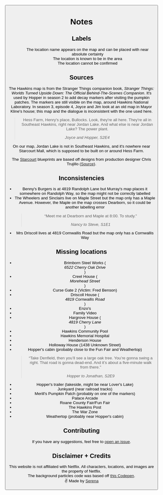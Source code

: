 

<title>Hawkins Map</title>

<main className={styles.notes}>

<Button href="/" label="← Back to map" size="sm" />

<h1 className="screenReaderText">Notes</h1>

## Labels

<dl>
  <dt>
    <LocationStatusChip status="confirmed" />
  </dt>
  <dd>
    The location name appears on the map and can be placed with near absolute
    certainty
  </dd>
  <dt>
    <LocationStatusChip status="approx" />
  </dt>
  <dd>The location is known to be in the area</dd>
  <dt>
    <LocationStatusChip status="maybe" />
  </dt>
  <dd>The location cannot be confirmed</dd>
</dl>

## Sources

The Hawkins map is from the Stranger Things companion book, _Stranger Things: Worlds Turned Upside Down: The Official Behind-The-Scenes Companion_. It's used by Hopper in season 2 to add decay markers after visiting the pumpkin patches. The markers are still visible on the map, around Hawkins National Laboratory.
In season 3, episode 4, Joyce and Jim look at an old map in Mayor Kline's house; this map and the dialogue is inconsistent with the one used here.

> Hess Farm, Henry's place, Bullocks. Look, they're all here. They're all in Southeast Hawkins, right near Jordan Lake. And what else is near Jordan Lake? The power plant.
>
> <cite>Joyce and Hopper, S2E4</cite>

On our map, Jordan Lake is not in Southeast Hawkins, and it's nowhere near Starcourt Mall, which is supposed to be built on or around Hess Farm.

The [Starcourt](/starcourt) blueprints are based off designs from production designer Chris Trujillo ([Source](https://deadline.com/2020/06/stranger-things-production-designer-chris-trujillo-netflix-the-art-of-craft-interview-1202950693/)).

## Inconsistencies

- Benny's Burgers is at 4819 Randolph Lane but Murray's map places it somewhere on Randolph Way, so the map might not be correctly labelled
- The Wheelers and Sinclairs live on Maple Street but the map only has a Maple Avenue. However, the Maple on the map crosses Dearborn, so it could be another labelling error
  > “Meet me at Dearborn and Maple at 8:00. To study."
  >
  > <cite>Nancy to Steve, S1E1</cite>
- Mrs Driscoll lives at 4819 Cornwallis Road but the map only has a Cornwallis Way

## Missing locations

- Brimborn Steel Works (<address>6522 Cherry Oak Drive</address>)
- Creel House (<address>Morehead Street</address>)
- Curse Gate 2 (Victim: Fred Benson)
- Driscoll House (<address>4819 Cornwallis Road</address>)
- Enzo's
- Family Video
- Hargrove House (<address>4819 Cherry Lane</address>)
- Hawkins Community Pool
- Hawkins Memorial Hospital
- Henderson House
- Holloway House (1438 Unknown Street)
- Hopper's cabin (probably close to the Fun Fair and Weathertop)
  > “Take Denfield, then you’ll see a large oak tree. You’re gonna swing a right. That road is gonna dead-end. And it’s about a five-minute walk from there."
  >
  > <cite>Hopper to Jonathan, S2E9</cite>
- Hopper's trailer (lakeside, might be near Lover's Lake)
- Junkyard (near railroad tracks)
- Merill's Pumpkin Patch (probably on one of the markers)
- Palace Arcade
- Roane County Fair/Fun Fair
- The Hawkins Post
- The War Zone
- Weathertop (probably near Hopper's cabin)

## Contributing

If you have any suggestions, feel free to [open an issue](https://github.com/serenastorm/hawkins-map/issues).

## Disclaimer + Credits

This website is not affiliated with Netflix. All characters, locations, and images are the property of Netflix.\
The background particles code was based off [this Codepen](https://codepen.io/soluml/pen/DvagNZ).\
&#9996; Made by <a href="https://www.antonettiserena.com" target="_blank" rel="noopener noreferrer">Serena</a>

</main>
